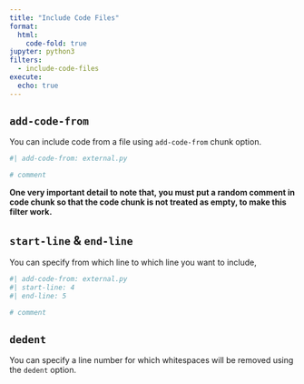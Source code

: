 ```yaml
---
title: "Include Code Files"
format:
  html: 
    code-fold: true
jupyter: python3
filters:
  - include-code-files
execute: 
  echo: true
---
```


## `add-code-from`

You can include code from a file using `add-code-from` chunk option.

```python
#| add-code-from: external.py

# comment
```

**One very important detail to note that, you must put a random comment in code chunk so that the code chunk is not treated as empty, to make this filter work.**

## `start-line` & `end-line`

You can specify from which line to which line you want to include,


```python
#| add-code-from: external.py
#| start-line: 4
#| end-line: 5

# comment
```


## `dedent`

You can specify a line number for which whitespaces will be removed using the `dedent` option.
